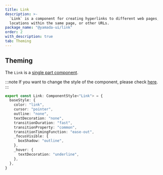 ```yaml
---
title: Link
description: >-
  `Link` is a component for creating hyperlinks to different web pages,
  locations within the same page, or other URLs.
package_name: "@yamada-ui/link"
order: 2
with_description: true
tab: Theming
---
```


## Theming

The `Link` is a [single part component](/styled-system/theming/component-styles#single-part-components).

:::note
If you want to change the style of the component, please check [here](/styled-system/theming/customize-theme#changing-the-style-of-components).
:::

```ts
export const Link: ComponentStyle<"Link"> = {
  baseStyle: {
    color: "link",
    cursor: "pointer",
    outline: "none",
    textDecoration: "none",
    transitionDuration: "fast",
    transitionProperty: "common",
    transitionTimingFunction: "ease-out",
    _focusVisible: {
      boxShadow: "outline",
    },
    _hover: {
      textDecoration: "underline",
    },
  },
}
```
